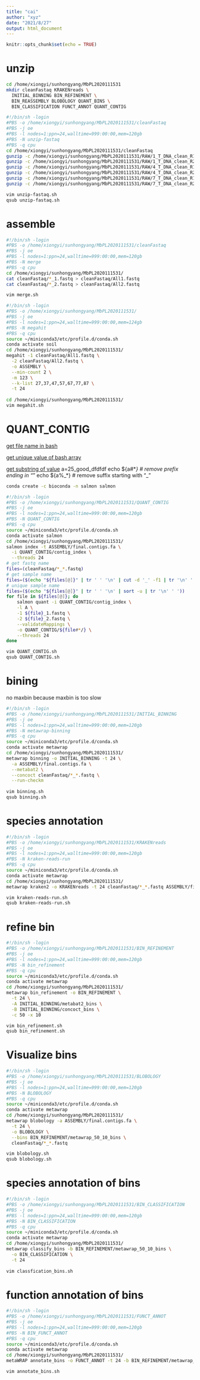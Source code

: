 ```yaml
---
title: "cai"
author: "xyz"
date: "2021/8/27"
output: html_document
---
```


```r
knitr::opts_chunk$set(echo = TRUE)
```

# unzip

```bash
cd /home/xiongyi/sunhongyang/MbPL2020111531
mkdir cleanFastaq KRAKENreads \
  INITIAL_BINNING BIN_REFINEMENT \
  BIN_REASSEMBLY BLOBOLOGY QUANT_BINS \
  BIN_CLASSIFICATION FUNCT_ANNOT QUANT_CONTIG

#!/bin/sh -login
#PBS -o /home/xiongyi/sunhongyang/MbPL2020111531/cleanFastaq
#PBS -j oe
#PBS -l nodes=1:ppn=24,walltime=999:00:00,mem=120gb
#PBS -N unzip-fastaq
#PBS -q cpu 
cd /home/xiongyi/sunhongyang/MbPL2020111531/cleanFastaq
gunzip -c /home/xiongyi/sunhongyang/MbPL2020111531/RAW/1_T_DNA_clean_R1.fq.gz > T1_1.fastq
gunzip -c /home/xiongyi/sunhongyang/MbPL2020111531/RAW/1_T_DNA_clean_R2.fq.gz > T1_2.fastq
gunzip -c /home/xiongyi/sunhongyang/MbPL2020111531/RAW/4_T_DNA_clean_R1.fq.gz > T4_1.fastq
gunzip -c /home/xiongyi/sunhongyang/MbPL2020111531/RAW/4_T_DNA_clean_R2.fq.gz > T4_2.fastq
gunzip -c /home/xiongyi/sunhongyang/MbPL2020111531/RAW/7_T_DNA_clean_R1.fq.gz > T7_1.fastq
gunzip -c /home/xiongyi/sunhongyang/MbPL2020111531/RAW/7_T_DNA_clean_R2.fq.gz > T7_2.fastq

vim unzip-fastaq.sh
qsub unzip-fastaq.sh
```

# assemble

```bash
#!/bin/sh -login
#PBS -o /home/xiongyi/sunhongyang/MbPL2020111531/cleanFastaq
#PBS -j oe
#PBS -l nodes=1:ppn=24,walltime=999:00:00,mem=120gb
#PBS -N merge
#PBS -q cpu
cd /home/xiongyi/sunhongyang/MbPL2020111531/
cat cleanFastaq/*_1.fastq > cleanFastaq/All1.fastq
cat cleanFastaq/*_2.fastq > cleanFastaq/All2.fastq

vim merge.sh

#!/bin/sh -login
#PBS -o /home/xiongyi/sunhongyang/MbPL2020111531/
#PBS -j oe
#PBS -l nodes=1:ppn=24,walltime=999:00:00,mem=124gb
#PBS -N megahit
#PBS -q cpu
source ~/miniconda3/etc/profile.d/conda.sh
conda activate soil
cd /home/xiongyi/sunhongyang/MbPL2020111531/
megahit -1 cleanFastaq/All1.fastq \
  -2 cleanFastaq/All2.fastq \
  -o ASSEMBLY \
  --min-count 2 \
  -m 123 \
  --k-list 27,37,47,57,67,77,87 \
  -t 24
  
cd /home/xiongyi/sunhongyang/MbPL2020111531/
vim megahit.sh
```

# QUANT_CONTIG

[get file name in bash](https://stackoverflow.com/questions/10981439/reading-filenames-into-an-array)

[get unique value of bash array](https://stackoverflow.com/questions/13648410/how-can-i-get-unique-values-from-an-array-in-bash)

[get substring of value](https://stackoverflow.com/questions/22404139/how-to-get-substring-from-filename-in-unix-shellscripting)
a=25_good_dfdfdf
echo ${a#*_}   # remove prefix ending in "_"
echo ${a%_*}   # remove suffix starting with "_"

```bash
conda create -c bioconda -n salmon salmon

#!/bin/sh -login
#PBS -o /home/xiongyi/sunhongyang/MbPL2020111531/QUANT_CONTIG
#PBS -j oe
#PBS -l nodes=1:ppn=24,walltime=999:00:00,mem=120gb
#PBS -N QUANT_CONTIG
#PBS -q cpu
source ~/miniconda3/etc/profile.d/conda.sh
conda activate salmon
cd /home/xiongyi/sunhongyang/MbPL2020111531/
salmon index -t ASSEMBLY/final.contigs.fa \
  -i QUANT_CONTIG/contig_index \
  --threads 24
# get fastq name
files=(cleanFastaq/*_*.fastq)
# get sample name
files=($(echo "${files[@]}" | tr ' ' '\n' | cut -d '_' -f1 | tr '\n' ' '))
# unique sample name
files=($(echo "${files[@]}" | tr ' ' '\n' | sort -u | tr '\n' ' '))
for file in ${files[@]}; do 
    salmon quant -i QUANT_CONTIG/contig_index \
    -l A \
    -1 ${file}_1.fastq \
    -2 ${file}_2.fastq \
    --validateMappings \
    -o QUANT_CONTIG/${file#*/} \
    --threads 24
done

vim QUANT_CONTIG.sh
qsub QUANT_CONTIG.sh
```

# bining

no maxbin because maxbin is too slow

```bash
#!/bin/sh -login
#PBS -o /home/xiongyi/sunhongyang/MbPL2020111531/INITIAL_BINNING
#PBS -j oe
#PBS -l nodes=1:ppn=24,walltime=999:00:00,mem=120gb
#PBS -N metawrap-binning
#PBS -q cpu
source ~/miniconda3/etc/profile.d/conda.sh
conda activate metawrap
cd /home/xiongyi/sunhongyang/MbPL2020111531/
metawrap binning -o INITIAL_BINNING -t 24 \
  -a ASSEMBLY/final.contigs.fa \
  --metabat2 \
  --concoct cleanFastaq/*_*.fastq \
  --run-checkm
  
vim binning.sh 
qsub binning.sh
```

# species annotation

```bash
#!/bin/sh -login
#PBS -o /home/xiongyi/sunhongyang/MbPL2020111531/KRAKENreads
#PBS -j oe
#PBS -l nodes=1:ppn=24,walltime=999:00:00,mem=120gb
#PBS -N kraken-reads-run
#PBS -q cpu
source ~/miniconda3/etc/profile.d/conda.sh
conda activate metawrap
cd /home/xiongyi/sunhongyang/MbPL2020111531/
metawrap kraken2 -o KRAKENreads -t 24 cleanFastaq/*_*.fastq ASSEMBLY/final.contigs.fa

vim kraken-reads-run.sh 
qsub kraken-reads-run.sh
```

# refine bin

```bash
#!/bin/sh -login
#PBS -o /home/xiongyi/sunhongyang/MbPL2020111531/BIN_REFINEMENT
#PBS -j oe
#PBS -l nodes=1:ppn=24,walltime=999:00:00,mem=120gb
#PBS -N bin_refinement
#PBS -q cpu
source ~/miniconda3/etc/profile.d/conda.sh
conda activate metawrap
cd /home/xiongyi/sunhongyang/MbPL2020111531/
metawrap bin_refinement -o BIN_REFINEMENT \
  -t 24 \
  -A INITIAL_BINNING/metabat2_bins \
  -B INITIAL_BINNING/concoct_bins \
  -c 50 -x 10

vim bin_refinement.sh 
qsub bin_refinement.sh
```

# Visualize bins

```bash
#!/bin/sh -login
#PBS -o /home/xiongyi/sunhongyang/MbPL2020111531/BLOBOLOGY
#PBS -j oe
#PBS -l nodes=1:ppn=24,walltime=999:00:00,mem=120gb
#PBS -N BLOBOLOGY
#PBS -q cpu
source ~/miniconda3/etc/profile.d/conda.sh
conda activate metawrap
cd /home/xiongyi/sunhongyang/MbPL2020111531/
metawrap blobology -a ASSEMBLY/final.contigs.fa \
  -t 24 \
  -o BLOBOLOGY \
  --bins BIN_REFINEMENT/metawrap_50_10_bins \
  cleanFastaq/*_*.fastq

vim blobology.sh 
qsub blobology.sh
```

# species annotation of bins

```bash
#!/bin/sh -login
#PBS -o /home/xiongyi/sunhongyang/MbPL2020111531/BIN_CLASSIFICATION
#PBS -j oe
#PBS -l nodes=1:ppn=24,walltime=999:00:00,mem=120gb
#PBS -N BIN_CLASSIFICATION
#PBS -q cpu
source ~/miniconda3/etc/profile.d/conda.sh
conda activate metawrap
cd /home/xiongyi/sunhongyang/MbPL2020111531/
metawrap classify_bins -b BIN_REFINEMENT/metawrap_50_10_bins \
  -o BIN_CLASSIFICATION \
  -t 24
  
vim classfication_bins.sh 
```

# function annotation of bins

```bash
#!/bin/sh -login
#PBS -o /home/xiongyi/sunhongyang/MbPL2020111531/FUNCT_ANNOT
#PBS -j oe
#PBS -l nodes=1:ppn=24,walltime=999:00:00,mem=120gb
#PBS -N BIN_FUNCT_ANNOT
#PBS -q cpu
source ~/miniconda3/etc/profile.d/conda.sh
conda activate metawrap
cd /home/xiongyi/sunhongyang/MbPL2020111531/
metaWRAP annotate_bins -o FUNCT_ANNOT -t 24 -b BIN_REFINEMENT/metawrap_50_10_bins

vim annotate_bins.sh
```



